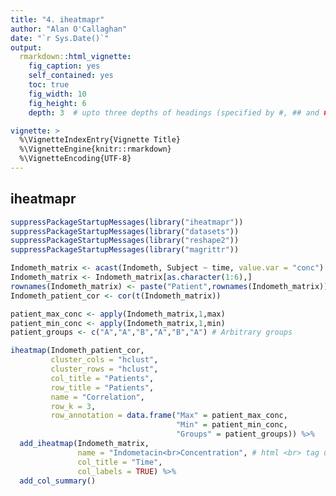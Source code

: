 ```yaml
---
title: "4. iheatmapr"
author: "Alan O'Callaghan"
date: "`r Sys.Date()`"
output:
  rmarkdown::html_vignette:
    fig_caption: yes
    self_contained: yes
    toc: true
    fig_width: 10
    fig_height: 6
    depth: 3  # upto three depths of headings (specified by #, ## and ###)  

vignette: >
  %\VignetteIndexEntry{Vignette Title}
  %\VignetteEngine{knitr::rmarkdown}
  %\VignetteEncoding{UTF-8}
---
```


## iheatmapr
```r
suppressPackageStartupMessages(library("iheatmapr"))
suppressPackageStartupMessages(library("datasets"))
suppressPackageStartupMessages(library("reshape2"))
suppressPackageStartupMessages(library("magrittr"))

Indometh_matrix <- acast(Indometh, Subject ~ time, value.var = "conc")
Indometh_matrix <- Indometh_matrix[as.character(1:6),]
rownames(Indometh_matrix) <- paste("Patient",rownames(Indometh_matrix))
Indometh_patient_cor <- cor(t(Indometh_matrix))

patient_max_conc <- apply(Indometh_matrix,1,max)
patient_min_conc <- apply(Indometh_matrix,1,min)
patient_groups <- c("A","A","B","A","B","A") # Arbitrary groups
```

```r
iheatmap(Indometh_patient_cor, 
         cluster_cols = "hclust", 
         cluster_rows = "hclust",
         col_title = "Patients",
         row_title = "Patients",
         name = "Correlation",
         row_k = 3,
         row_annotation = data.frame("Max" = patient_max_conc,
                                     "Min" = patient_min_conc,
                                     "Groups" = patient_groups)) %>%
  add_iheatmap(Indometh_matrix,
               name = "Indometacin<br>Concentration", # html <br> tag used to split lines
               col_title = "Time",
               col_labels = TRUE) %>% 
  add_col_summary()
```
